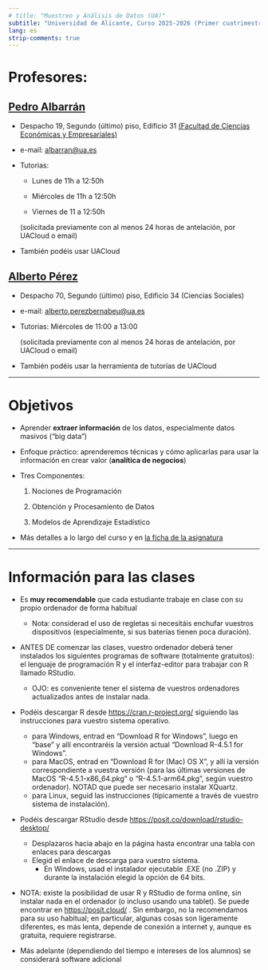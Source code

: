 ```yaml
---
# title: "Muestreo y Análisis de Datos (UA)"
subtitle: "Universidad de Alicante, Curso 2025-2026 (Primer cuatrimestre)"
lang: es
strip-comments: true
---
```



# Profesores: 

## [Pedro Albarrán](https://sites.google.com/site/pedroalbarran)

* Despacho 19, Segundo (último) piso, Edificio 31
[(Facultad de Ciencias Económicas y Empresariales)](https://www.google.es/maps/@38.3835237,-0.5130815,17z)

* e-mail: [albarran@ua.es](mailto:albarran@ua.es)


* Tutorias:

    + Lunes de 11h a 12:50h 
  
    + Miércoles de 11h a 12:50h 

    + Viernes de 11 a 12:50h


    (solicitada previamente con al menos 24 horas de antelación, por UACloud o email)

* También podéis usar UACloud

## [Alberto Pérez](https://sites.google.com/view/alberto-perez-bernabeu)

* Despacho 70, Segundo (último) piso, Edificio 34 (Ciencias Sociales)


* e-mail: [alberto.perezbernabeu@ua.es](mailto:alberto.perezbernabeu@ua.es)



* Tutorias: Miércoles de 11:00 a 13:00

    (solicitada previamente con al menos 24 horas de antelación, por UACloud o email)

* También podéis usar la herramienta de tutorías de UACloud

***

# Objetivos

- Aprender **extraer información** de los datos, especialmente datos masivos ("big data")

- Enfoque práctico: aprenderemos técnicas y cómo aplicarlas para usar la información en crear valor (**analítica de negocios**)

- Tres Componentes: 

    1. Nociones de Programación
    
    2. Obtención y Procesamiento de Datos
    
    3. Modelos de Aprendizaje Estadístico

-   Más detalles a lo largo del curso y en 
<!-- para **Economía** -->
[la ficha de la asignatura](https://cvnet.cpd.ua.es/Guia-Docente/GuiaDocente/Index?wcodest=C152&wcodasi=22036&wlengua=es&scaca=2025-26)


***

# Información para las clases

<!--
* **NOTA**: es MUY RECOMENDABLE haber cursado y aprobado *todas* las asignaturas de Estadística y de Econometría de cursos anteriores del grado para poder seguir el curso con solvencia.
-->

* Es **muy recomendable** que cada estudiante trabaje en clase con su propio ordenador de forma habitual

	-   Nota: considerad el uso de regletas si necesitáis enchufar vuestros dispositivos (especialmente, si  sus baterías tienen poca duración).

<!--
	-    La conserjería del aulario dispone de regletas; pero considerad traer alguna de casa.
-->

<!--
* En particular, las primeras clases estarán dedicadas en exclusiva a aprender lenguaje de programación R, que será el software estadístico-econométrico usado en el curso.
-->

*  ANTES DE comenzar las clases, vuestro ordenador deberá tener instalados los siguientes programas de software (totalmente gratuitos): el lenguaje de programación R y el interfaz-editor para trabajar con R llamado RStudio.

	-   OJO: es conveniente tener el sistema de vuestros ordenadores actualizados antes de instalar nada.

*  Podéis descargar R desde [https://cran.r-project.org/](https://cran.r-project.org/) siguiendo las instrucciones para vuestro sistema operativo.

	-   para Windows, entrad en "Download R for Windows", luego en "base" y allí encontraréis la versión actual "Download R-4.5.1 for Windows".
	-   para MacOS, entrad en "Download R for (Mac) OS X", y allí la versión correspondiente a vuestra versión (para las últimas versiones de MacOS "R-4.5.1-x86_64.pkg" o "R-4.5.1-arm64.pkg", según vuestro ordenador). NOTAD que puede ser necesario instalar XQuartz.
	-   para Linux, seguid las instrucciones (típicamente a través de vuestro sistema de instalación).

*  Podéis descargar RStudio desde [https://posit.co/download/rstudio-desktop/](https://posit.co/download/rstudio-desktop/)

	-   Desplazaros hacia abajo en la página hasta encontrar una tabla con enlaces para descargas
	-   Elegid el enlace de descarga para vuestro sistema.
	       +  En Windows, usad el instalador ejecutable .EXE (no .ZIP) y durante la instalación elegid la opción de 64 bits.


-   NOTA: existe la posibilidad de usar R y RStudio de forma online, sin instalar nada en el ordenador (o incluso usando una tablet). Se puede encontrar en [https://posit.cloud/](https://posit.cloud/) . Sin embargo, no la recomendamos para su uso habitual; en particular, algunas cosas son ligeramente diferentes, es más lenta, depende de conexión a internet y, aunque es gratuita, requiere registrarse.

-   Más adelante (dependiendo del tiempo e intereses de los alumnos) se considerará software adicional <!-- : PowerBI, Tableau, Python, etc.

   <!-- +   Instrucciones en anuncio UACloud  -->
    

